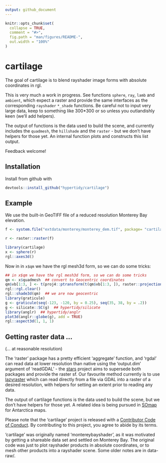 ```yaml
---
output: github_document
---
```


<!-- README.md is generated from README.Rmd. Please edit that file -->

```r
knitr::opts_chunk$set(
  collapse = TRUE,
  comment = "#>",
  fig.path = "man/figures/README-",
  out.width = "100%"
)
```
# cartilage

The goal of cartilage is to blend rayshader image forms with absolute coordinates in rgl. 


This is very much a work in progress. See functions `sphere`, `ray`, `lamb` and `ambient`, which expect a raster and provide the same
interfaces as the corresponding `rayshader` `*_shade` functions. Be careful
not to input very large data, keep to something like 300*300 or so unless you outlandishly keen (we'll add helpers). 

The output of functions is the data used to build the scene, and currently includes the `quadmesh`, the `hillshade` and the `raster` -  but we don't have helpers for those yet. An internal function plots and constructs this list output.   



Feedback welcome!


## Installation

Install from github with 

```R
devtools::install_github("hypertidy/cartilage")
```

## Example

We use the built-in GeoTIFF file of a reduced resolution Monterey Bay elevation. 


```r
f <- system.file("extdata/monterey/monterey_dem.tif", package= "cartilage")

r <- raster::raster(f)

library(cartilage)
x <- sphere(r)
rgl::axes3d()
```


Now in in `x$qm` we have the rgl mesh3d form, so we can do some tricks: 

```r
## in x$qm we have the rgl mesh3d form, so we can do some tricks
qm <- x$quadmesh  ## convert to Geocentric coordinates
qm$vb[1:3, ] <- t(proj4::ptransform(t(qm$vb[1:3, ]), raster::projection(r), "+proj=geocent +datum=WGS84"))
rgl::rgl.clear()  
rgl::shade3d(qm)  ## we are now geocentric
library(graticule)
g <- graticule(seq(-123, -120, by = 0.25), seq(35, 38, by = .2))
g <- silicate::SC(g)  ## hypertidy/silicate
library(anglr)  ## hypertidy/anglr
plot3d(anglr::globe(g), add = TRUE)
rgl::aspect3d(1, 1, 1)
```


## Getting raster data ...

(... at reasonable resolution)

The 'raster' package has a pretty efficient 'aggregate' function, and 'rgdal' can read data at lower resolution than native using the 'output.dim' argument of 'readGDAL' - the [stars](https://github.com/r-spatial/stars.git) project aims to supersede both packages and provide the raster sf. Our favourite method currently is to use [lazyraster](https://github.com/hypertidy/lazyraster.git) which can read directly from a file via GDAL into a raster of  a desired resolution, with helpers for setting an extent prior to reading any data. 

The output of cartilage functions is the data used to build the scene, but we don't have helpers for those yet.  A related idea is being pursued in [SOmap](https://github.com/Maschette/SOmap.git) for Antarctica maps. 



 Please note that the 'cartilage' project is released with a [Contributor Code of Conduct](CODE_OF_CONDUCT.md). By contributing to this project, you agree to abide by its terms.



'cartilage' was originally named 'montereybayshader', as it was motivated by getting a shareable data
set and settled on Monterey Bay. The original code was just to plot rayshader products in absolute coordinates, or to mesh other products into a rayshader scene. Some older notes are in data-raw/. 
